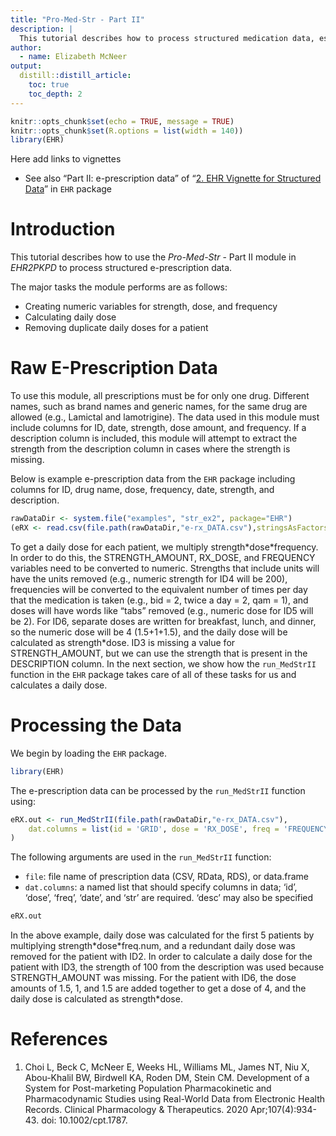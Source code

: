 ```yaml
---
title: "Pro-Med-Str - Part II"
description: |
  This tutorial describes how to process structured medication data, especially focusing on e-prescription data.
author:
  - name: Elizabeth McNeer
output:
  distill::distill_article:
    toc: true
    toc_depth: 2
---
```


```r
knitr::opts_chunk$set(echo = TRUE, message = TRUE)
knitr::opts_chunk$set(R.options = list(width = 140))
library(EHR)
```

Here add links to vignettes

* See also "Part II: e-prescription data" of "[2. EHR Vignette for Structured Data](https://cran.r-project.org/web/packages/EHR/vignettes/ehr_vignette_02_str.pdf)" in `EHR` package

# Introduction

This tutorial describes how to use the *Pro-Med-Str* - Part II module in *EHR2PKPD* to process structured e-prescription data.

The major tasks the module performs are as follows:

* Creating numeric variables for strength, dose, and frequency
* Calculating daily dose
* Removing duplicate daily doses for a patient

# Raw E-Prescription Data

To use this module, all prescriptions must be for only one drug. Different names, such as brand names and generic names, for the same drug are allowed (e.g., Lamictal and lamotrigine). The data used in this module must include columns for ID, date, strength, dose amount, and frequency. If a description column is included, this module will attempt to extract the strength from the description column in cases where the strength is missing.

Below is example e-prescription data from the `EHR` package including columns for ID, drug name, dose, frequency, date, strength, and description.

```r
rawDataDir <- system.file("examples", "str_ex2", package="EHR")
(eRX <- read.csv(file.path(rawDataDir,"e-rx_DATA.csv"),stringsAsFactors = FALSE))
```

To get a daily dose for each patient, we multiply strength\*dose\*frequency. In order to do this, the STRENGTH_AMOUNT, RX_DOSE, and FREQUENCY variables need to be converted to numeric. Strengths that include units will have the units removed (e.g., numeric strength for ID4 will be 200), frequencies will be converted to the equivalent number of times per day that the medication is taken (e.g., bid = 2, twice a day = 2, qam = 1), and doses will have words like "tabs" removed (e.g., numeric dose for ID5 will be 2). For ID6, separate doses are written for breakfast, lunch, and dinner, so the numeric dose will be 4 (1.5+1+1.5), and the daily dose will be calculated as strength\*dose. ID3 is missing a value for STRENGTH_AMOUNT, but we can use the strength that is present in the DESCRIPTION column. In the next section, we show how the `run_MedStrII` function in the `EHR` package takes care of all of these tasks for us and calculates a daily dose.

# Processing the Data

We begin by loading the `EHR` package.

```r
library(EHR)
```

The e-prescription data can be processed by the `run_MedStrII` function using: 

```r
eRX.out <- run_MedStrII(file.path(rawDataDir,"e-rx_DATA.csv"),
    dat.columns = list(id = 'GRID', dose = 'RX_DOSE', freq = 'FREQUENCY', date = 'ENTRY_DATE', str = 'STRENGTH_AMOUNT', desc = 'DESCRIPTION')
)

```

The following arguments are used in the `run_MedStrII` function:

* `file`: file name of prescription data (CSV, RData, RDS), or data.frame
* `dat.columns`: a named list that should specify columns in data; ‘id’, ‘dose’, ‘freq’, ‘date’, and ‘str’ are required. ‘desc’ may also be specified

```r
eRX.out
```

In the above example, daily dose was calculated for the first 5 patients by multiplying strength\*dose\*freq.num, and a redundant daily dose was removed for the patient with ID2. In order to calculate a daily dose for the patient with ID3, the strength of 100 from the description was used because STRENGTH_AMOUNT was missing. For the patient with ID6, the dose amounts of 1.5, 1, and 1.5 are added together to get a dose of 4, and the daily dose is calculated as strength\*dose.

# References
1. Choi L, Beck C, McNeer E, Weeks HL, Williams ML, James NT, Niu X, Abou-Khalil BW, Birdwell KA, Roden DM, Stein CM. Development of a System for Post-marketing Population Pharmacokinetic and Pharmacodynamic Studies using Real-World Data from Electronic Health Records. Clinical Pharmacology & Therapeutics. 2020 Apr;107(4):934-43. doi: 10.1002/cpt.1787.

